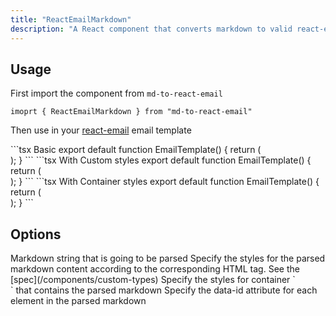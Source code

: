 ```yaml
---
title: "ReactEmailMarkdown"
description: "A React component that converts markdown to valid react-email"
---
```


## Usage

First import the component from `md-to-react-email`

```tsx
imoprt { ReactEmailMarkdown } from "md-to-react-email"
```

Then use in your [react-email](https://react.email) email template

<CodeGroup>
```tsx Basic
export default function EmailTemplate() {
  return (
    <Email>
      <Head />
      <Section>
        <ReactEmailMarkdown markdown={`# Hello, World!`} />
      </Section>
    </Email>
  );
}
```
```tsx With Custom styles
export default function EmailTemplate() {
  return (
    <Email>
      <Head />
      <Section>
        <ReactEmailMarkdown
        markdown={`# Hello, World!`}
        markdownCustomStyles={{
          h1: { fontFamily: "cursive" },
          p: { fontSize: "12px" },
        }}
      />
      </Section>
    </Email>
  );
}
```
```tsx With Container styles
export default function EmailTemplate() {
  return (
    <Email>
      <Head />
      <Section>
        <ReactEmailMarkdown
            markdown={`# Hello, World!`}
            markdownContainerStyles={{
            background: "red",
            border: "solid 2px yellow",
            }}
        />
      </Section>
    </Email>
  );
}
```
</CodeGroup>

## Options

<ResponseField name="markdown" type="string" required>
  Markdown string that is going to be parsed
</ResponseField>

<ResponseField name="markdownCustomStyles" type="StylesType" default="{}">
  Specify the styles for the parsed markdown content according to the
  corresponding HTML tag. See the [spec](/components/custom-types)
</ResponseField>

<ResponseField name="markdownContainerStyles" type="React.CSSProperties">
  Specify the styles for container `<div>` that contains the parsed markdown
</ResponseField>

<ResponseField name="showDataAttributes" type="boolean" default="true">
  Specify the data-id attribute for each element in the parsed markdown
</ResponseField>
